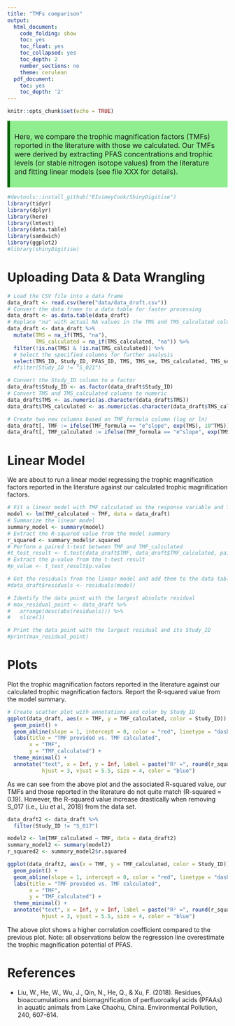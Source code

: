 ```yaml
---
title: "TMFs comparison"
output:
  html_document:
    code_folding: show
    toc: yes
    toc_float: yes
    toc_collapsed: yes
    toc_depth: 2
    number_sections: no
    theme: cerulean
  pdf_document:
    toc: yes
    toc_depth: '2'
---
```

```r
knitr::opts_chunk$set(echo = TRUE)
```

<style>
.info {
    background-color: #90EE90; /* Light red background */
    border-left: 6px solid #006400; /* Red left border */
    padding: 10px;
    margin-bottom: 15px;
    font-size: 16px;
}
</style>

<div class="info">
Here, we compare the trophic magnification factors (TMFs) reported in the literature with those we calculated. Our TMFs were derived by extracting PFAS concentrations and trophic levels (or stable nitrogen isotope values) from the literature and fitting linear models (see file XXX for details).  
</div>


```r
#devtools::install_github("EIvimeyCook/ShinyDigitise")
library(tidyr)
library(dplyr)
library(here)
library(lmtest)
library(data.table)
library(sandwich)
library(ggplot2)
#library(shinyDigitise)
```
# Uploading Data & Data Wrangling
```r
# Load the CSV file into a data frame
data_draft <- read.csv(here("data/data_draft.csv"))
# Convert the data frame to a data table for faster processing
data_draft <- as.data.table(data_draft)
# Replace "na" with actual NA values in the TMS and TMS_calculated columns,then filter out rows where these columns are NA
data_draft <- data_draft %>%
  mutate(TMS = na_if(TMS, "na"),
         TMS_calculated = na_if(TMS_calculated, "na")) %>% 
  filter(!is.na(TMS) & !is.na(TMS_calculated)) %>% 
  # Select the specified columns for further analysis
  select(TMS_ID, Study_ID, PFAS_ID, TMS, TMS_se, TMS_calculated, TMS_se_calculated, TMF_formula) #%>% 
  #filter(Study_ID != "S_021")

# Convert the Study_ID column to a factor
data_draft$Study_ID <- as.factor(data_draft$Study_ID)
# Convert TMS and TMS_calculated columns to numeric
data_draft$TMS <- as.numeric(as.character(data_draft$TMS))
data_draft$TMS_calculated <- as.numeric(as.character(data_draft$TMS_calculated))

# Create two new columns based on TMF_formula column (log or ln)
data_draft[, TMF := ifelse(TMF_formula == "e^slope", exp(TMS), 10^TMS)]
data_draft[, TMF_calculated := ifelse(TMF_formula == "e^slope", exp(TMS_calculated), 10^TMS_calculated)]
```

# Linear Model
We are about to run a linear model regressing the trophic magnification factors reported in the literature against our calculated trophic magnification factors.
```r
# Fit a linear model with TMF_calculated as the response variable and TMF as the predictor
model <- lm(TMF_calculated ~ TMF, data = data_draft)
# Summarize the linear model
summary_model <- summary(model)
# Extract the R-squared value from the model summary
r_squared <- summary_model$r.squared
# Perform a paired t-test between TMF and TMF_calculated
#t_test_result <- t.test(data_draft$TMF, data_draft$TMF_calculated, paired = TRUE)
# Extract the p-value from the t-test result
#p_value <- t_test_result$p.value

# Get the residuals from the linear model and add them to the data table
#data_draft$residuals <- residuals(model)

# Identify the data point with the largest absolute residual
# max_residual_point <- data_draft %>%
#   arrange(desc(abs(residuals))) %>%
#   slice(1)

# Print the data point with the largest residual and its Study_ID
#print(max_residual_point)
```
# Plots
Plot the trophic magnification factors reported in the literature against our calculated trophic magnification factors. Report the R-squared value from the model summary.
```r
# Create scatter plot with annotations and color by Study_ID
ggplot(data_draft, aes(x = TMF, y = TMF_calculated, color = Study_ID)) +
  geom_point() +
  geom_abline(slope = 1, intercept = 0, color = "red", linetype = "dashed") +
  labs(title = "TMF provided vs. TMF calculated",
       x = "TMF",
       y = "TMF_calculated") +
  theme_minimal() +
  annotate("text", x = Inf, y = Inf, label = paste("R² =", round(r_squared, 3)), 
           hjust = 3, vjust = 5.5, size = 4, color = "blue")
```

As we can see from the above plot and the associated R-squared value, our TMFs and those reported in the literature do not quite match (R-squared = 0.19). However, the R-squared value increase drastically when removing S_017 (i.e., Liu et al., 2018) from the data set.

```r
data_draft2 <- data_draft %>%
  filter(Study_ID != "S_017")

model2 <- lm(TMF_calculated ~ TMF, data = data_draft2)
summary_model2 <- summary(model2)
r_squared2 <- summary_model2$r.squared

ggplot(data_draft2, aes(x = TMF, y = TMF_calculated, color = Study_ID)) +
  geom_point() +
  geom_abline(slope = 1, intercept = 0, color = "red", linetype = "dashed") +
  labs(title = "TMF provided vs. TMF calculated",
       x = "TMF",
       y = "TMF_calculated") +
  theme_minimal() +
  annotate("text", x = Inf, y = Inf, label = paste("R² =", round(r_squared2, 3)), 
           hjust = 3, vjust = 5.5, size = 4, color = "blue")
```

The above plot shows a higher correlation coefficient compared to the previous plot. Note: all observations below the regression line overestimate the trophic magnification potential of PFAS.

# References
-  Liu, W., He, W., Wu, J., Qin, N., He, Q., & Xu, F. (2018). Residues, bioaccumulations and biomagnification of perfluoroalkyl acids (PFAAs) in aquatic animals from Lake Chaohu, China. Environmental Pollution, 240, 607-614.
